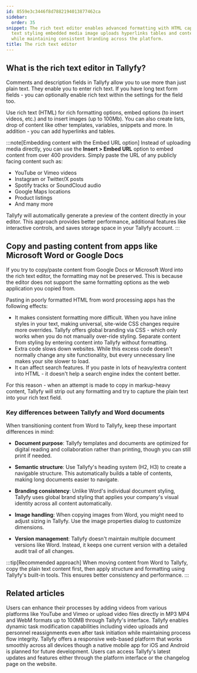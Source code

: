 ```yaml
---
id: 8559e3c3446f8d7882194013877462ca
sidebar:
  order: 35
snippet: The rich text editor enables advanced formatting with HTML capabilities including
  text styling embedded media image uploads hyperlinks tables and content integration
  while maintaining consistent branding across the platform.
title: The rich text editor
---
```


## What is the rich text editor in Tallyfy?

Comments and description fields in Tallyfy allow you to use more than just plain text. They enable you to enter rich text. If you have long text form fields - you can optionally enable rich text within the settings for the field too.

Use rich text (HTML) for rich formatting options, embed options (to insert videos, etc.) and to insert images (up to 100Mb). You can also create lists, drop of content like other templates, variables, snippets and more. In addition - you can add hyperlinks and tables.

:::note[Embedding content with the Embed URL option]
Instead of uploading media directly, you can use the **Insert > Embed URL** option to embed content from over 400 providers. Simply paste the URL of any publicly facing content such as:

- YouTube or Vimeo videos
- Instagram or Twitter/X posts
- Spotify tracks or SoundCloud audio
- Google Maps locations
- Product listings
- And many more

Tallyfy will automatically generate a preview of the content directly in your editor. This approach provides better performance, additional features like interactive controls, and saves storage space in your Tallyfy account.
:::

## Copy and pasting content from apps like Microsoft Word or Google Docs

If you try to copy/paste content from Google Docs or Microsoft Word into the rich text editor, the formatting may not be preserved. This is because the editor does not support the same formatting options as the web application you copied from.

Pasting in poorly formatted HTML from word processing apps has the following effects:

* It makes consistent formatting more difficult. When you have inline styles in your text, making universal, site-wide CSS changes require more overrides. Tallyfy offers global branding via CSS - which only works when you do not manually over-ride styling. Separate content from styling by entering content into Tallyfy without formatting.
* Extra code slows down websites. While this excess code doesn't normally change any site functionality, but every unnecessary line makes your site slower to load.
* It can affect search features. If you paste in lots of heavy/extra content into HTML - it doesn't help a search engine index the content better.

For this reason - when an attempt is made to copy in markup-heavy content, Tallyfy will strip out any formatting and try to capture the plain text into your rich text field.

### Key differences between Tallyfy and Word documents

When transitioning content from Word to Tallyfy, keep these important differences in mind:

- **Document purpose**: Tallyfy templates and documents are optimized for digital reading and collaboration rather than printing, though you can still print if needed.

- **Semantic structure**: Use Tallyfy's heading system (H2, H3) to create a navigable structure. This automatically builds a table of contents, making long documents easier to navigate.

- **Branding consistency**: Unlike Word's individual document styling, Tallyfy uses global brand styling that applies your company's visual identity across all content automatically.

- **Image handling**: When copying images from Word, you might need to adjust sizing in Tallyfy. Use the image properties dialog to customize dimensions.

- **Version management**: Tallyfy doesn't maintain multiple document versions like Word. Instead, it keeps one current version with a detailed audit trail of all changes.

:::tip[Recommended approach]
When moving content from Word to Tallyfy, copy the plain text content first, then apply structure and formatting using Tallyfy's built-in tools. This ensures better consistency and performance.
:::


## Related articles
<CardGrid>
<LinkTitleCard header="<b>Edit Task > Add videos to a task</b>" href="/products/pro/tracking-and-tasks/tasks/edit-task/how-can-i-add-videos-to-my-tallyfy-process/" > Users can enhance their processes by adding videos from various platforms like YouTube and Vimeo or upload video files directly in MP3 MP4 and WebM formats up to 100MB through Tallyfy's interface. </LinkTitleCard>
<LinkTitleCard header="<b>Tasks > Edit tasks</b>" href="/products/pro/tracking-and-tasks/tasks/edit-task/" > Tallyfy enables dynamic task modification capabilities including video uploads and personnel reassignments even after task initiation while maintaining process flow integrity. </LinkTitleCard>
<LinkTitleCard header="<b>Miscellaneous > Tallyfy on mobile devices</b>" href="/products/pro/miscellaneous/does-tallyfy-work-on-all-devices/" > Tallyfy offers a responsive web-based platform that works smoothly across all devices though a native mobile app for iOS and Android is planned for future development. </LinkTitleCard>
<LinkTitleCard header="<b>Miscellaneous > Stay updated with Tallyfy's latest features</b>" href="/products/pro/miscellaneous/how-can-i-stay-updated-with-tallyfys-latest-features/" > Users can access Tallyfy's latest updates and features either through the platform interface or the changelog page on the website. </LinkTitleCard>
</CardGrid>